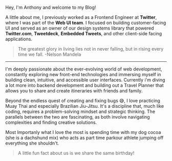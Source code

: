 Hey, I'm Anthony and welcome to my Blog!

A little about me, I previously worked as a Frontend Engineer at **Twitter**, where I was part of the **Web UI team**. I focused on building customer-facing UI and served as an owner of our design systems library that powered **Twitter.com**, **Tweetdeck**, **Embedded Tweets**, and other client-side facing applications.

> The greatest glory in living lies not in never falling, but in rising every time we fall.
> -Nelson Mandela

---

I'm deeply passionate about the ever-evolving world of web development, constantly exploring new front-end technologies and immersing myself in building clean, intuitive, and accessible user interfaces. Currently i'm diving a lot more into backend development and building out a Travel Planner that allows you to share and create itineraries with friends and family.

Beyond the endless quest of creating and fixing bugs 😅, I love practicing Muay Thai and especially Brazilian Jiu-Jitsu. It's a discipline that, much like coding, requires a problem-solving mindset and strategic thinking. The parallels between the two are fascinating, as both involve navigating complexities and finding creative solutions.

Most Importanly what I love the most is spending time with my dog cocoa (she is a dachshund mix) who acts as part time parkour athlete jumping off everything she shouldn't.

> A little fun fact about us is we share the same birthday!

<CustomImage
  src="https://raw.githubusercontent.com/antman999/portfolio-data/main/images/cocoa.JPG"
  alt="A picture of cocoa (brown weiner dog) and I"
  priority={true}
/>
